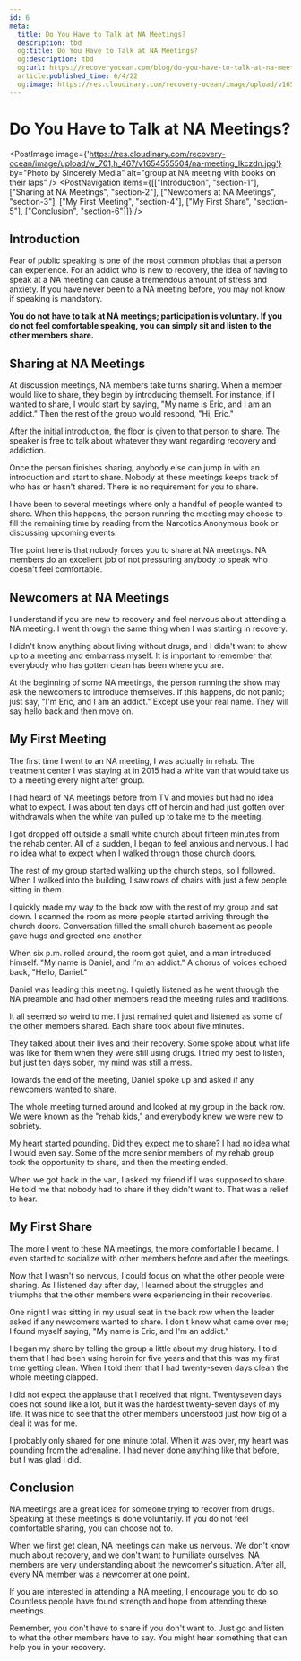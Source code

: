```yaml
---
id: 6
meta:
  title: Do You Have to Talk at NA Meetings?
  description: tbd
  og:title: Do You Have to Talk at NA Meetings?
  og:description: tbd
  og:url: https://recoveryocean.com/blog/do-you-have-to-talk-at-na-meetings
  article:published_time: 6/4/22
  og:image: https://res.cloudinary.com/recovery-ocean/image/upload/v1654555504/na-meeting_lkczdn.jpg
---
```


# Do You Have to Talk at NA Meetings?
<PostImage image={'https://res.cloudinary.com/recovery-ocean/image/upload/w_701,h_467/v1654555504/na-meeting_lkczdn.jpg'} by="Photo by Sincerely Media" alt="group at NA meeting with books on their laps" />
<PostNavigation items={[["Introduction", "section-1"], ["Sharing at NA Meetings", "section-2"], ["Newcomers at NA Meetings", "section-3"], ["My First Meeting", "section-4"], ["My First Share", "section-5"], ["Conclusion", "section-6"]]} />

<span id="section-1"></span>
## Introduction
Fear of public speaking is one of the most common phobias that a person can experience. For an addict who is new to recovery, the idea of having to speak at a NA meeting can cause a tremendous amount of stress and anxiety. If you have never been to a NA meeting before, you may not know if speaking is mandatory.

<strong>You do not have to talk at NA meetings; participation is voluntary. If you do not feel comfortable speaking, you can simply sit and listen to the other members share.</strong> 


<span id="section-2"></span>
## Sharing at NA Meetings

At discussion meetings, NA members take turns sharing. When a member would like to share, they begin by introducing themself. For instance, if I wanted to share, I would start by saying, "My name is Eric, and I am an addict." Then the rest of the group would respond, "Hi, Eric."

After the initial introduction, the floor is given to that person to share. The speaker is free to talk about whatever they want regarding recovery and addiction. 

Once the person finishes sharing, anybody else can jump in with an introduction and start to share. Nobody at these meetings keeps track of who has or hasn't shared. There is no requirement for you to share. 

I have been to several meetings where only a handful of people wanted to share. When this happens, the person running the meeting may choose to fill the remaining time by reading from the Narcotics Anonymous book or discussing upcoming events.

The point here is that nobody forces you to share at NA meetings. NA members do an excellent job of not pressuring anybody to speak who doesn't feel comfortable.

<span id="section-3"></span>
## Newcomers at NA Meetings

I understand if you are new to recovery and feel nervous about attending a NA meeting. I went through the same thing when I was starting in recovery.

I didn't know anything about living without drugs, and I didn't want to show up to a meeting and embarrass myself. It is important to remember that everybody who has gotten clean has been where you are.

At the beginning of some NA meetings, the person running the show may ask the newcomers to introduce themselves. If this happens, do not panic; just say, "I'm Eric, and I am an addict." Except use your real name. They will say hello back and then move on.

<span id="section-4"></span>
## My First Meeting

The first time I went to an NA meeting, I was actually in rehab. The treatment center I was staying at in 2015 had a white van that would take us to a meeting every night after group.

I had heard of NA meetings before from TV and movies but had no idea what to expect. I was about ten days off of heroin and had just gotten over withdrawals when the white van pulled up to take me to the meeting.

I got dropped off outside a small white church about fifteen minutes from the rehab center. All of a sudden, I began to feel anxious and nervous. I had no idea what to expect when I walked through those church doors.

The rest of my group started walking up the church steps, so I followed. When I walked into the building, I saw rows of chairs with just a few people sitting in them.

I quickly made my way to the back row with the rest of my group and sat down. I scanned the room as more people started arriving through the church doors. Conversation filled the small church basement as people gave hugs and greeted one another.

When six p.m. rolled around, the room got quiet, and a man introduced himself. "My name is Daniel, and I'm an addict." A chorus of voices echoed back, "Hello, Daniel." 

Daniel was leading this meeting. I quietly listened as he went through the NA preamble and had other members read the meeting rules and traditions. 

It all seemed so weird to me. I just remained quiet and listened as some of the other members shared. Each share took about five minutes. 

They talked about their lives and their recovery. Some spoke about what life was like for them when they were still using drugs. I tried my best to listen, but just ten days sober, my mind was still a mess.

Towards the end of the meeting, Daniel spoke up and asked if any newcomers wanted to share. 

The whole meeting turned around and looked at my group in the back row. We were known as the "rehab kids," and everybody knew we were new to sobriety. 

My heart started pounding. Did they expect me to share? I had no idea what I would even say. Some of the more senior members of my rehab group took the opportunity to share, and then the meeting ended.

When we got back in the van, I asked my friend if I was supposed to share. He told me that nobody had to share if they didn't want to. That was a relief to hear.

<span id="section-5"></span>
## My First Share

The more I went to these NA meetings, the more comfortable I became. I even started to socialize with other members before and after the meetings.

Now that I wasn't so nervous, I could focus on what the other people were sharing. As I listened day after day, I learned about the struggles and triumphs that the other members were experiencing in their recoveries.

One night I was sitting in my usual seat in the back row when the leader asked if any newcomers wanted to share. I don't know what came over me; I found myself saying, "My name is Eric, and I'm an addict." 

I began my share by telling the group a little about my drug history. I told them that I had been using heroin for five years and that this was my first time getting clean. When I told them that I had twenty-seven days clean the whole meeting clapped.

I did not expect the applause that I received that night. Twentyseven days does not sound like a lot, but it was the hardest twenty-seven days of my life. It was nice to see that the other members understood just how big of a deal it was for me.

I probably only shared for one minute total. When it was over, my heart was pounding from the adrenaline. I had never done anything like that before, but I was glad I did.

<span id="section-6"></span>
## Conclusion

NA meetings are a great idea for someone trying to recover from drugs. Speaking at these meetings is done voluntarily. If you do not feel comfortable sharing, you can choose not to.

When we first get clean, NA meetings can make us nervous. We don't know much about recovery, and we don't want to humiliate ourselves. NA members are very understanding about the newcomer's situation. After all, every NA member was a newcomer at one point.

If you are interested in attending a NA meeting, I encourage you to do so. Countless people have found strength and hope from attending these meetings. 

Remember, you don't have to share if you don't want to. Just go and listen to what the other members have to say. You might hear something that can help you in your recovery.